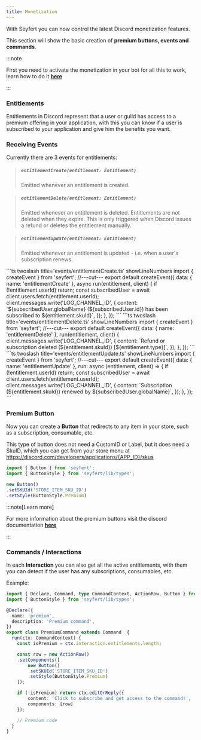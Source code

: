 ```yaml
---
title: Monetization
---
```


With Seyfert you can now control the latest Discord monetization features.

This section will show the basic creation of **premium buttons, events and commands**.

:::note

First you need to activate the monetization in your bot for all this to work, learn how to do it [**here**](https://discord.com/developers/docs/monetization/overview#monetizing-your-discord-app)

:::

### Entitlements

Entitlements in Discord represent that a user or guild has access to a premium offering in your application, with this you can know if a user is subscribed to your application and give him the benefits you want.

### Receiving Events

Currently there are 3 events for entitlements: 

> ##### ``entitlementCreate(entitlement: Entitlement)``
> Emitted whenever an entitlement is created.

> ##### ``entitlementDelete(entitlement: Entitlement)``
> Emitted whenever an entitlement is deleted. Entitlements are not deleted when they expire. This is only triggered when Discord issues a refund or deletes the entitlement manually.

> ##### ``entitlementUpdate(entitlement: Entitlement)``
> Emitted whenever an entitlement is updated - i.e. when a user's subscription renews.

<Tabs>
<TabItem label='entitlementCreate.ts'>
```ts twoslash title='events/entitlementCreate.ts' showLineNumbers
import { createEvent } from 'seyfert';
//---cut---
export default createEvent({
    data: { name: 'entitlementCreate' },
    async run(entitlement, client) {
        if (!entitlement.userId) return;
        const subscribedUser = await client.users.fetch(entitlement.userId);
        client.messages.write('LOG_CHANNEL_ID', {
            content: `${subscribedUser.globalName} (${subscribedUser.id}) has been subscribed to ${entitlement.skuId}`,
        });
    },
});
```
</TabItem>

<TabItem label='entitlementDelete.ts'>
```ts twoslash title='events/entitlementDelete.ts' showLineNumbers
import { createEvent } from 'seyfert';
//---cut---
export default createEvent({
    data: { name: 'entitlementDelete' },
    run(entitlement, client) {
        client.messages.write('LOG_CHANNEL_ID', {
            content: `Refund or subscription deleted (${entitlement.skuId}) [${entitlement.type}]`,
        });
    },
});
```
</TabItem>

<TabItem label='entitlementUpdate.ts'>
```ts twoslash title='events/entitlementUpdate.ts' showLineNumbers
import { createEvent } from 'seyfert';
//---cut---
export default createEvent({
    data: { name: 'entitlementUpdate' },
    run: async (entitlement, client) => {
        if (!entitlement.userId) return;
        const subscribedUser = await client.users.fetch(entitlement.userId);
        client.messages.write('LOG_CHANNEL_ID', {
            content: `Subscription (${entitlement.skuId}) renewed by ${subscribedUser.globalName}`,
        });
    },
});
```
</TabItem>
</Tabs>

### Premium Button

Now you can create a **Button** that redirects to any item in your store, such as a subscription, consumable, etc.

This type of button does not need a CustomID or Label, but it does need a SkuID, which you can get from your store menu at https://discord.com/developers/applications/{APP_ID}/skus

```ts twoslash showLineNumbers
import { Button } from 'seyfert';
import { ButtonStyle } from 'seyfert/lib/types';

new Button()
.setSKUId('STORE_ITEM_SKU_ID')
.setStyle(ButtonStyle.Premium)
```

:::note[Learn more]

For more information about the premium buttons visit the discord documentation [**here**](https://discord.com/developers/docs/interactions/message-components#button-design-guidelines-premium-buttons)

:::

### Commands / Interactions

In each **Interaction** you can also get all the active entitlements, with them you can detect if the user has any subscriptions, consumables, etc.

Example:
```ts twoslash title='commands/premium.ts' showLineNumbers
import { Declare, Command, type CommandContext, ActionRow, Button } from 'seyfert';
import { ButtonStyle } from 'seyfert/lib/types';

@Declare({
  name: 'premium',
  description: 'Premium command',
})
export class PremiumCommand extends Command  {
  run(ctx: CommandContext) {
    const isPremium = ctx.interaction.entitlements.length;

    const row = new ActionRow()
    .setComponents([
        new Button()
        .setSKUId('STORE_ITEM_SKU_ID')
        .setStyle(ButtonStyle.Premium)
    ]);

    if (!isPremium) return ctx.editOrReply({ 
        content: 'Click to subscribe and get access to the command!',
        components: [row] 
    });

    // Premium code
  }
}
```
